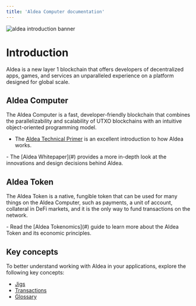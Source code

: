 ```yaml
---
title: 'Aldea Computer documentation'
---
```


![aldea introduction banner](/introduction.png)

# Introduction

Aldea is a new layer 1 blockchain that offers developers of decentralized apps, games, and services an unparalleled experience on a platform designed for global scale.

## Aldea Computer

The Aldea Computer is a fast, developer-friendly blockchain that combines the parallelizability and scalability of UTXO blockchains with an intuitive object-oriented programming model.

- The [Aldea Technical Primer](#) is an excellent introduction to how Aldea works.

<div style={{ display: 'none' }}>
  - The [Aldea Whitepaper](#) provides a more in-depth look at the innovations and design decisions behind Aldea.
</div>

## Aldea Token

The Aldea Token is a native, fungible token that can be used for many things on the Aldea Computer, such as payments, a unit of account, collateral in DeFi markets, and it is the only way to fund transactions on the network.

<div style={{ display: 'none' }}>
  - Read the [Aldea Tokenomics](#) guide to learn more about the Aldea Token and its economic principles.
</div>

## Key concepts

To better understand working with Aldea in your applications, explore the following key concepts:

- [Jigs](/concepts/jigs)
- [Transactions](/concepts/transactions)
- [Glossary](/concepts/glossary)